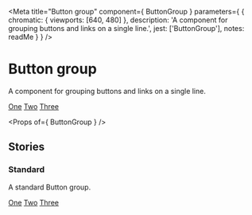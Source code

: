 
<Meta
  title="Button group"
  component={ ButtonGroup }
  parameters={ {
    chromatic: { viewports: [640, 480] },
    description: 'A component for grouping buttons and links on a single line.',
    jest: ['ButtonGroup'],
    notes: readMe
  } }
/>

# Button group

<p><Tag text="Internal" /></p>

A component for grouping buttons and links on a single line.

<Preview withToolbar>
  <Story name="ButtonGroup">
    <ButtonGroup>
      <A href="#">One</A>
      <A href="#">Two</A>
      <A href="#">Three</A>
    </ButtonGroup>
  </Story>
</Preview>

<Props of={ ButtonGroup } />


## Stories
### Standard

A standard Button group.

<Preview>
  <Story name="Standard">
    <ButtonGroup>
      <A href="#">One</A>
      <A href="#">Two</A>
      <A href="#">Three</A>
    </ButtonGroup>
  </Story>
</Preview>
